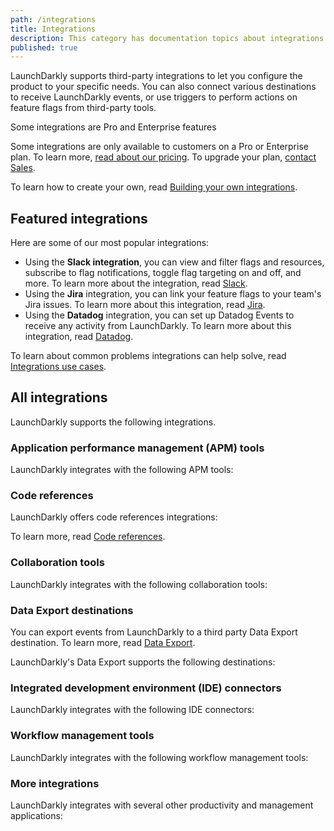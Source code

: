 ```yaml
---
path: /integrations
title: Integrations
description: This category has documentation topics about integrations from third-party apps. You can also connect various destinations to receive LaunchDarkly events.
published: true
---
```


LaunchDarkly supports third-party integrations to let you configure the product to your specific needs. You can also connect various destinations to receive LaunchDarkly events, or use triggers to perform actions on feature flags from third-party tools.

<Callout intent="primary">
<CalloutTitle>Some integrations are Pro and Enterprise features</CalloutTitle>
<CalloutDescription>

Some integrations are only available to customers on a Pro or Enterprise plan. To learn more, [read about our pricing](https://launchdarkly.com/pricing/). To upgrade your plan, [contact Sales](https://launchdarkly.com/contact-sales/).

</CalloutDescription>
</Callout>

To learn how to create your own, read [Building your own integrations](/integrations/building-integrations).

## Featured integrations

Here are some of our most popular integrations:

- Using the **Slack integration**, you can view and filter flags and resources, subscribe to flag notifications, toggle flag targeting on and off, and more. To learn more about the integration, read [Slack](/integrations/slack).
- Using the **Jira** integration, you can link your feature flags to your team's Jira issues. To learn more about this integration, read [Jira](/integrations/jira).
- Using the **Datadog** integration, you can set up Datadog Events to receive any activity from LaunchDarkly. To learn more about this integration, read [Datadog](/integrations/datadog).

To learn about common problems integrations can help solve, read [Integrations use cases](/guides/best-practices/integrations-use-cases).

## All integrations

LaunchDarkly supports the following integrations.

### Application performance management (APM) tools

LaunchDarkly integrates with the following APM tools:

<ChildPageList path="/integrations/app-performance" />

### Code references

LaunchDarkly offers code references integrations:

<ChildPageList path="/home/code/code-references" omit="/home/code/custom-config" />

To learn more, read [Code references](/home/code/code-references).

### Collaboration tools

LaunchDarkly integrates with the following collaboration tools:

<ChildPageList path="/integrations/collaboration" />

### Data Export destinations

You can export events from LaunchDarkly to a third party Data Export destination. To learn more, read [Data Export](/home/data-export).

LaunchDarkly's Data Export supports the following destinations:

<ChildPageList path="/home/data-export" omit="/home/data-export/schema-reference" />

### Integrated development environment (IDE) connectors

LaunchDarkly integrates with the following IDE connectors:

<ChildPageList path="/integrations/ide" />

### Workflow management tools

LaunchDarkly integrates with the following workflow management tools:

<ChildPageList path="/integrations/workflow" />

### More integrations

LaunchDarkly integrates with several other productivity and management applications:

<ChildPageList path="/integrations/more" />
